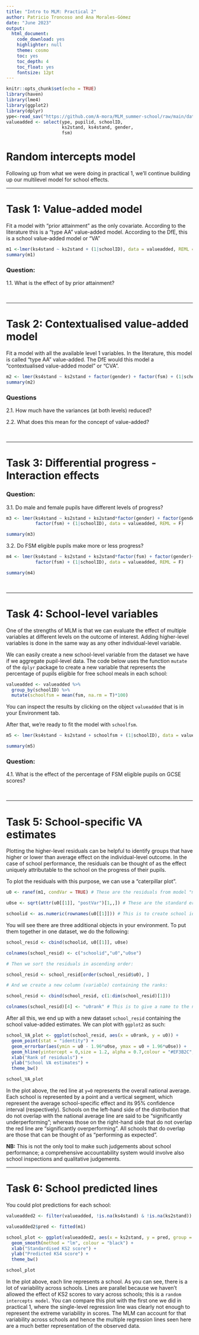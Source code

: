 ```yaml
---
title: "Intro to MLM: Practical 2"
author: Patricio Troncoso and Ana Morales-Gómez
date: "June 2023"
output: 
  html_document:
    code_download: yes
    highlighter: null
    theme: cosmo
    toc: yes
    toc_depth: 4
    toc_float: yes
    fontsize: 12pt
---
```


```r
knitr::opts_chunk$set(echo = TRUE)
library(haven)
library(lme4)
library(ggplot2)
library(dplyr)
ype<-read_sav("https://github.com/A-mora/MLM_summer-school/raw/main/data/lsype_15000_final_2011_05_04.sav")
valueadded <- select(ype, pupilid, schoolID, 
                     ks2stand, ks4stand, gender, 
                     fsm)
```
# Random intercepts model

Following up from what we were doing in practical 1, we'll continue building up our multilevel model for school effects.

***

# Task 1: Value-added model

Fit a model with "prior attainment" as the only covariate. According to the literature this is a "type AA" value-added model. According to the DfE, this is a school value-added model or "VA"

```r

m1 <-lmer(ks4stand ~ ks2stand + (1|schoolID), data = valueadded, REML = F)
summary(m1)
```

### Question:

1.1. What is the effect of by prior attainment?

<br>

***

# Task 2: Contextualised value-added model

Fit a model with all the available level 1 variables. In the literature, this model is called "type AA" value-added. The DfE would this model a "contextualised value-added model" or "CVA".

```r

m2 <- lmer(ks4stand ~ ks2stand + factor(gender) + factor(fsm) + (1|schoolID), data = valueadded, REML = F)
summary(m2)
```

### Questions

2.1. How much have the variances (at both levels) reduced?

2.2. What does this mean for the concept of value-added?

<br>

***

# Task 3: Differential progress - Interaction effects

### Question:

3.1. Do male and female pupils have different levels of progress?

```r
m3 <- lmer(ks4stand ~ ks2stand + ks2stand*factor(gender) + factor(gender)+
           factor(fsm) + (1|schoolID), data = valueadded, REML = F)

summary(m3)
```

3.2. Do FSM eligible pupils make more or less progress?

```r
m4 <- lmer(ks4stand ~ ks2stand + ks2stand*factor(fsm) + factor(gender)+
           factor(fsm) + (1|schoolID), data = valueadded, REML = F)

summary(m4)
```

<br>

***

# Task 4: School-level variables

One of the strengths of MLM is that we can evaluate the effect of multiple variables at different levels on the outcome of interest. Adding higher-level variables is done in the same way as any other individual-level variable.

We can easily create a new school-level variable from the dataset we have if we aggregate pupil-level data. The code below uses the function `mutate` of the `dplyr` package to create a new variable that represents the percentage of pupils eligible for free school meals in each school:

```r
valueadded <- valueadded %>%
  group_by(schoolID) %>%
  mutate(schoolfsm = mean(fsm, na.rm = T)*100)
```

You can inspect the results by clicking on the object `valueadded` that is in your Environment tab.

After that, we're ready to fit the model with `schoolfsm`.

```r
m5 <- lmer(ks4stand ~ ks2stand + schoolfsm + (1|schoolID), data = valueadded, REML = F)

summary(m5)
```

### Question:

4.1. What is the effect of the percentage of FSM eligible pupils on GCSE scores?

<br>

***

# Task 5: School-specific VA estimates

Plotting the higher-level residuals can be helpful to identify groups that have higher or lower than average effect on the individual-level outcome. In the case of school performance, the residuals can be thought of as the effect uniquely attributable to the school on the progress of their pupils.

To plot the residuals with this purpose, we can use a "caterpillar plot".


```r

u0 <- ranef(m1, condVar = TRUE) # These are the residuals from model "m1"

u0se <- sqrt(attr(u0[[1]], "postVar")[1,,]) # These are the standard errors of the residuals

schoolid <- as.numeric(rownames(u0[[1]])) # This is to create school identifiers
```

You will see there are three additional objects in your environment. To put them together in one dataset, we do the following:

```r

school_resid <- cbind(schoolid, u0[[1]], u0se)

colnames(school_resid) <- c("schoolid","u0","u0se")

# Then we sort the residuals in ascending order:

school_resid <- school_resid[order(school_resid$u0), ] 

# And we create a new column (variable) containing the ranks:

school_resid <- cbind(school_resid, c(1:dim(school_resid)[1]))

colnames(school_resid)[4] <- "u0rank" # This is to give a name to the new column containing the ranks
```

After all this, we end up with a new dataset `school_resid` containing the school value-added estimates. We can plot with `ggplot2` as such:

```r
school_VA_plot <- ggplot(school_resid, aes(x = u0rank, y = u0)) + 
  geom_point(stat = "identity") +
  geom_errorbar(aes(ymin = u0 - 1.96*u0se, ymax = u0 + 1.96*u0se)) +
  geom_hline(yintercept = 0,size = 1.2, alpha = 0.7,colour = "#EF3B2C", linetype = "twodash") +
  xlab("Rank of residuals") +
  ylab("School VA estimates") +
  theme_bw()

school_VA_plot

```

In the plot above, the red line at `y=0` represents the overall national average. Each school is represented by a point and a vertical segment, which represent the average school-specific effect and its 95% confidence interval (respectively). Schools on the left-hand side of the distribution that do not overlap with the national average line are said to be "significantly underperforming"; whereas those on the right-hand side that do not overlap the red line are "significantly overperforming". All schools that do overlap are those that can be thought of as "performing as expected". 

**NB:** This is not the only tool to make such judgements about school performance; a comprehensive accountability system would involve also school inspections and qualitative judgements.

***

# Task 6: School predicted lines

You could plot predictions for each school:
```r

valueadded2 <- filter(valueadded, !is.na(ks4stand) & !is.na(ks2stand)) # this filter is necessary to avoid issues with missing values

valueadded2$pred <- fitted(m1)

school_plot <- ggplot(valueadded2, aes(x = ks2stand, y = pred, group = factor(schoolID))) + 
  geom_smooth(method = "lm", colour = "black") +
  xlab("Standardised KS2 score") +
  ylab("Predicted KS4 score") +
  theme_bw()

school_plot

```

In the plot above, each line represents a school. As you can see, there is a lot of variability across schools. 
Lines are parallel because we haven't allowed the effect of KS2 scores to vary across schools; this is a `random intercepts model`. You can compare this plot with the first one we did in practical 1, where the single-level regression line was clearly not enough to represent the extreme variability in scores. The MLM can account for that variability across schools and hence the multiple regression lines seen here are a much better representation of the observed data.